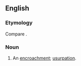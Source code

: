 ==English==

===Etymology===
Compare {{cog|fr|accrochement}}.

===Noun===
{{en-noun}}

# {{lb|en|obsolete}} An [[encroachment]]; [[usurpation]].